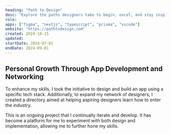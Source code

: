 ```yaml
---
heading: "Path to Design"
desc: "Explore the paths designers take to begin, excel, and stay inspired."
role:
apps: ["figma", "nextjs", "typescript", "prisma", "vscode"]
website: "https://pathtodesign.com"
created: 2024-10-15
updated:
startDate: 2024-07-01
endDate: 2024-09-01
---
```


## Personal Growth Through App Development and Networking

To enhance my skills, I took the initiative to design and build an app using a specific tech stack. Additionally, to expand my network of designers, I created a directory aimed at helping aspiring designers learn how to enter the industry.

This is an ongoing project that I continually iterate and develop. It has become a platform for me to experiment with both design and implementation, allowing me to further hone my skills.
